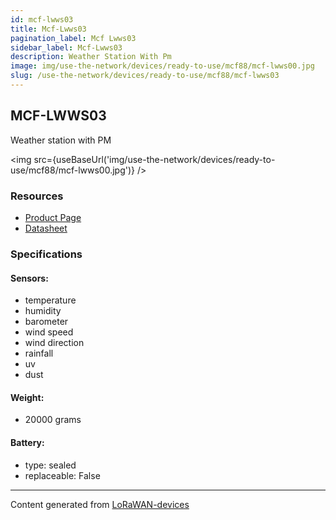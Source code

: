 ```yaml
---
id: mcf-lwws03
title: Mcf-Lwws03
pagination_label: Mcf Lwws03
sidebar_label: Mcf-Lwws03
description: Weather Station With Pm
image: img/use-the-network/devices/ready-to-use/mcf88/mcf-lwws00.jpg
slug: /use-the-network/devices/ready-to-use/mcf88/mcf-lwws03
---
```



## MCF-LWWS03

Weather station with PM

<img src={useBaseUrl('img/use-the-network/devices/ready-to-use/mcf88/mcf-lwws00.jpg')} />

### Resources

- [Product Page](https://www.mcf88.it/prodotto/mcf-lwws00/)
- [Datasheet](https://www.mcf88.it/wp-content/uploads/2020/07/MCF-LWWS00-01.pdf)

### Specifications

#### Sensors:

- temperature
- humidity
- barometer
- wind speed
- wind direction
- rainfall
- uv
- dust

#### Weight:

- 20000 grams

#### Battery:

- type: sealed
- replaceable: False

---

Content generated from [LoRaWAN-devices](https://github.com/TheThingsNetwork/lorawan-devices)
